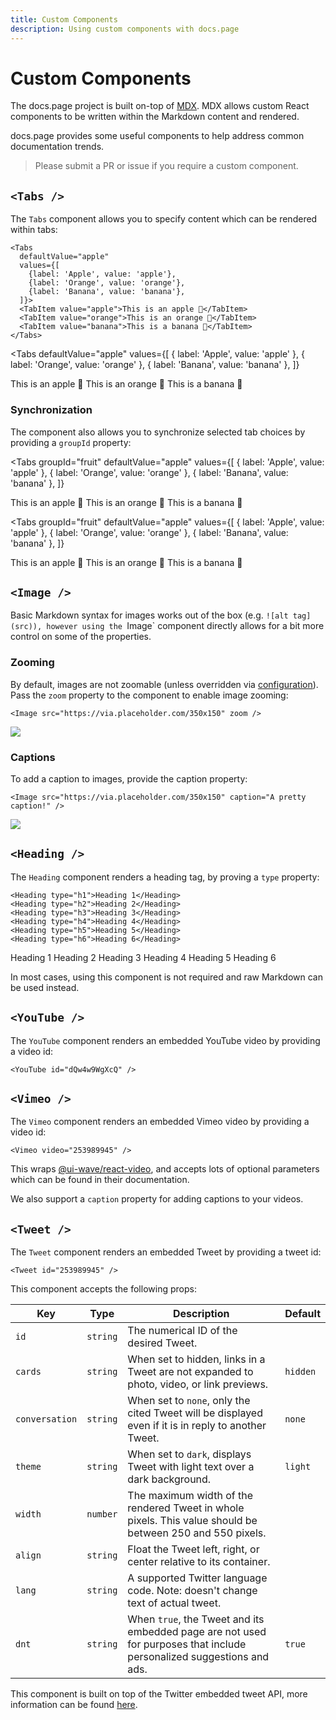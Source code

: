 ```yaml
---
title: Custom Components
description: Using custom components with docs.page
---
```


# Custom Components

The docs.page project is built on-top of [MDX](https://github.com/mdx-js/mdx). MDX allows
custom React components to be written within the Markdown content and rendered.

docs.page provides some useful components to help address common documentation trends.

> Please submit a PR or issue if you require a custom component.

## `<Tabs />`

The `Tabs` component allows you to specify content which can be rendered within tabs:

```
<Tabs
  defaultValue="apple"
  values={[
    {label: 'Apple', value: 'apple'},
    {label: 'Orange', value: 'orange'},
    {label: 'Banana', value: 'banana'},
  ]}>
  <TabItem value="apple">This is an apple 🍎</TabItem>
  <TabItem value="orange">This is an orange 🍊</TabItem>
  <TabItem value="banana">This is a banana 🍌</TabItem>
</Tabs>
```

<Tabs
  defaultValue="apple"
  values={[
    { label: 'Apple', value: 'apple' },
    { label: 'Orange', value: 'orange' },
    { label: 'Banana', value: 'banana' },
  ]}
>
  <TabItem value="apple">This is an apple 🍎</TabItem>
  <TabItem value="orange">This is an orange 🍊</TabItem>
  <TabItem value="banana">This is a banana 🍌</TabItem>
</Tabs>

### Synchronization

The component also allows you to synchronize selected tab choices by providing a `groupId` property:

<Tabs
  groupId="fruit"
  defaultValue="apple"
  values={[
    { label: 'Apple', value: 'apple' },
    { label: 'Orange', value: 'orange' },
    { label: 'Banana', value: 'banana' },
  ]}
>
  <TabItem value="apple">This is an apple 🍎</TabItem>
  <TabItem value="orange">This is an orange 🍊</TabItem>
  <TabItem value="banana">This is a banana 🍌</TabItem>
</Tabs>

<Tabs
  groupId="fruit"
  defaultValue="apple"
  values={[
    { label: 'Apple', value: 'apple' },
    { label: 'Orange', value: 'orange' },
    { label: 'Banana', value: 'banana' },
  ]}
>
  <TabItem value="apple">This is an apple 🍎</TabItem>
  <TabItem value="orange">This is an orange 🍊</TabItem>
  <TabItem value="banana">This is a banana 🍌</TabItem>
</Tabs>

## `<Image />`

Basic Markdown syntax for images works out of the box (e.g. `![alt tag](src)), however using the `Image`
component directly allows for a bit more control on some of the properties.

### Zooming

By default, images are not zoomable (unless overridden via [configuration](/configuration)). Pass the `zoom` property to the component to enable image zooming:

```
<Image src="https://via.placeholder.com/350x150" zoom />
```

<Image src="https://via.placeholder.com/350x150" zoom />

### Captions

To add a caption to images, provide the caption property:

```
<Image src="https://via.placeholder.com/350x150" caption="A pretty caption!" />
```

<Image src="https://via.placeholder.com/350x150" caption="A pretty caption!" />

## `<Heading />`

The `Heading` component renders a heading tag, by proving a `type` property:

```
<Heading type="h1">Heading 1</Heading>
<Heading type="h2">Heading 2</Heading>
<Heading type="h3">Heading 3</Heading>
<Heading type="h4">Heading 4</Heading>
<Heading type="h5">Heading 5</Heading>
<Heading type="h6">Heading 6</Heading>
```

<Heading type="h1">Heading 1</Heading>
<Heading type="h2">Heading 2</Heading>
<Heading type="h3">Heading 3</Heading>
<Heading type="h4">Heading 4</Heading>
<Heading type="h5">Heading 5</Heading>
<Heading type="h6">Heading 6</Heading>

In most cases, using this component is not required and raw Markdown can be used instead.

## `<YouTube />`

The `YouTube` component renders an embedded YouTube video by providing a video id:

```
<YouTube id="dQw4w9WgXcQ" />
```

<YouTube id="dQw4w9WgXcQ" />

## `<Vimeo />`

The `Vimeo` component renders an embedded Vimeo video by providing a video id:

```
<Vimeo video="253989945" />
```

<Vimeo video="253989945" />

This wraps [@ui-wave/react-video](https://www.npmjs.com/package/@u-wave/react-vimeo), and accepts lots of optional parameters
which can be found in their documentation.

We also support a `caption` property for adding captions to your videos.

## `<Tweet />`

The `Tweet` component renders an embedded Tweet by providing a tweet id:

```
<Tweet id="253989945" />
```

<Tweet id="1513662173796605958" />

This component accepts the following props:

| Key            | Type     | Description                                                                                                           | Default  |
| -------------- | -------- | --------------------------------------------------------------------------------------------------------------------- | -------- |
| `id`           | `string` | The numerical ID of the desired Tweet.                                                                                |          |
| `cards`        | `string` | When set to hidden, links in a Tweet are not expanded to photo, video, or link previews.                              | `hidden` |
| `conversation` | `string` | When set to `none`, only the cited Tweet will be displayed even if it is in reply to another Tweet.                   | `none`   |
| `theme`        | `string` | When set to `dark`, displays Tweet with light text over a dark background.                                            | `light`  |
| `width`        | `number` | The maximum width of the rendered Tweet in whole pixels. This value should be between 250 and 550 pixels.             |          |
| `align`        | `string` | Float the Tweet left, right, or center relative to its container.                                                     |          |
| `lang`         | `string` | A supported Twitter language code. Note: doesn't change text of actual tweet.                                         |          |
| `dnt`          | `string` | When `true`, the Tweet and its embedded page are not used for purposes that include personalized suggestions and ads. | `true`   |

This component is built on top of the Twitter embedded tweet API, more information can be found [here](https://developer.twitter.com/en/docs/twitter-for-websites/embedded-tweets/guides/embedded-tweet-parameter-reference).
